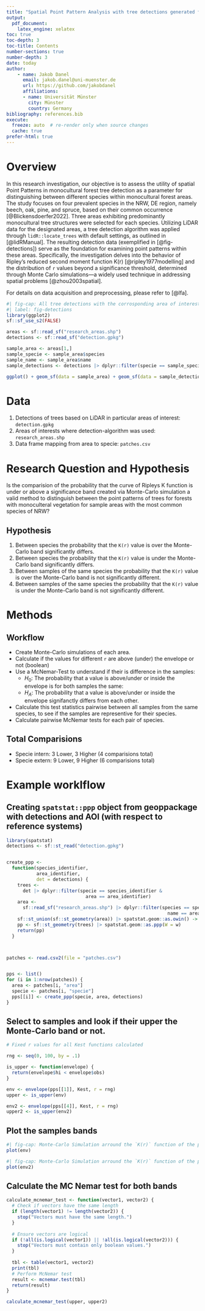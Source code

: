 ```yaml
---
title: "Spatial Point Pattern Analysis with tree detections generated from LiDAR data"
output:
  pdf_document:
    latex_engine: xelatex
toc: true
toc-depth: 3
toc-title: Contents
number-sections: true
number-depth: 3
date: today
author:
    - name: Jakob Danel
      email: jakob.danel@uni-muenster.de
      url: https://github.com/jakobdanel
      affiliations:
      - name: Universität Münster
        city: Münster
        country: Germany
bibliography: references.bib
execute:
  freeze: auto  # re-render only when source changes
  cache: true
prefer-html: true
---
```


# Overview
In this research investigation, our objective is to assess the utility of spatial Point Patterns in monocultural forest tree detection as a parameter for distinguishing between different species within monocultural forest areas. The study focuses on four prevalent species in the NRW, DE region, namely beech, oak, pine, and spruce, based on their common occurrence [@Blickensdoerfer2022]. Three areas exhibiting predominantly monocultural tree structures were selected for each species. Utilizing LiDAR data for the designated areas, a tree detection algorithm was applied through `lidR::locate_trees` with default settings, as outlined in [@lidRManual]. The resulting detection data (exemplified in [@fig-detections]) serve as the foundation for examining point patterns within these areas. Specifically, the investigation delves into the behavior of Ripley's reduced second moment function K(r) [@ripley1977modelling] and the distribution of `r` values beyond a significance threshold, determined through Monte Carlo simulations—a widely used technique in addressing spatial problems [@zhou2003spatial].

For details on data acquisition and preprocessing, please refer to [@lfa].

```r
#| fig-cap: All tree detections with the corrosponding area of interest for an sample area in Bielefeld-Brackewede (with dominantn specie beech).
#| label: fig-detections
library(ggplot2)
sf::sf_use_s2(FALSE)

areas <- sf::read_sf("research_areas.shp")
detections <- sf::read_sf("detection.gpkg")

sample_area <- areas[1,]
sample_specie <- sample_area$species
sample_name <- sample_area$name
sample_detections <- detections |> dplyr::filter(specie == sample_specie & area == sample_name)

ggplot() + geom_sf(data = sample_area) + geom_sf(data = sample_detections)
```

# Data

1. Detections of trees based on LiDAR in particular areas of interest: `detection.gpkg`
2. Areas of interests where detection-algorithm was used: `research_areas.shp`
3. Data frame mapping from area to specie: `patches.csv`


# Research Question and Hypothesis


Is the comparision of the probability that the curve of Ripleys K function is under or above a significance band created via Monte-Carlo simulation a valid method to distinguish between the point patterns of trees for forests with monoculteral vegetation for sample areas with the most common species of NRW?

## Hypothesis

1. Between species the probability that the `K(r)` value is over the Monte-Carlo band significantly differs.
2. Between species the probability that the `K(r)` value is under the Monte-Carlo band significantly differs.
3. Between samples of the same species the probability that the `K(r)` value is over the Monte-Carlo band is not significantly different.
3. Between samples of the same species the probability that the `K(r)` value is under the Monte-Carlo band is not significantly different.

# Methods

## Workflow

- Create Monte-Carlo simulations of each area.
- Calculate if the values for different `r` are above (under) the envelope or not (boolean)
- Use a McNemar-Test to understand if their is difference in the samples:
    - $H_0$: The probability that a value is above/under or inside the envelope is for both samples the same: 
    - $H_A$: The probability that a value is above/under or inside the envelope signifanctly differs from each other.
- Calculate this test statistics pairwise between all samples from the same species, to see if the samples are representive for their species.
- Calculate pairwise McNemar tests for each pair of species.


## Total Comparisions
- Specie intern: 3 Lower, 3 Higher (4 comparisions total)
- Specie extern: 9 Lower, 9 Higher (6 comparisions total)


# Example worklflow


## Creating `spatstat::ppp` object from geoppackage with detections and AOI (with respect to reference systems)


```r
library(spatstat)
detections <- sf::st_read("detection.gpkg")


create_ppp <-
  function(species_identifier,
           area_identifier,
           det = detections) {
    trees <-
      det |> dplyr::filter(specie == species_identifier &
                             area == area_identifier)
    area <-
      sf::read_sf("research_areas.shp") |> dplyr::filter(species == species_identifier &
                                                           name == area_identifier) |> sf::st_transform(sf::st_crs(trees))
    sf::st_union(sf::st_geometry(area)) |> spatstat.geom::as.owin() -> w
    pp <- sf::st_geometry(trees) |> spatstat.geom::as.ppp(W = w)
    return(pp)
  }



patches <- read.csv2(file = "patches.csv")


pps <- list()
for (i in 1:nrow(patches)) {
  area <- patches[i, "area"]
  specie <- patches[i, "specie"]
  pps[[i]] <- create_ppp(specie, area, detections)
}

```




## Select to samples and look if their upper the Monte-Carlo band or not.




```r
# Fixed r values for all Kest functions calculated

rng <- seq(0, 100, by = .1)

is_upper <- function(envelope) {
  return(envelope$hi < envelope$obs)
}

env <- envelope(pps[[1]], Kest, r = rng)
upper <- is_upper(env)

env2 <- envelope(pps[[4]], Kest, r = rng)
upper2 <- is_upper(env2)
```




## Plot the samples bands



```r
#| fig-cap: Monte-Carlo Simulation arround the `K(r)` function of the point pattern in Bielefeld Brackwede (Beech)
plot(env)
```




```r
#| fig-cap: Monte-Carlo Simulation arround the `K(r)` function of the point pattern in Hamm (Oak)
plot(env2)
```



## Calculate the MC Nemar test for both bands



```r
calculate_mcnemar_test <- function(vector1, vector2) {
  # Check if vectors have the same length
  if (length(vector1) != length(vector2)) {
    stop("Vectors must have the same length.")
  }
  
  # Ensure vectors are logical
  if (!all(is.logical(vector1)) || !all(is.logical(vector2))) {
    stop("Vectors must contain only boolean values.")
  }
  
  tbl <- table(vector1, vector2)
  print(tbl)
  # Perform McNemar test
  result <- mcnemar.test(tbl)
  return(result)
}

calculate_mcnemar_test(upper, upper2)
```

